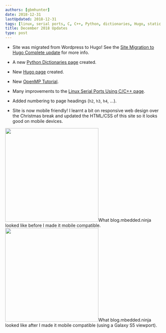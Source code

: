 ```yaml
---
authors: [gbmhunter]
date: 2018-12-31
lastUpdated: 2018-12-31
tags: [linux, serial ports, C, C++, Python, dictionaries, Hugo, static site generation, OpenMP]
title: December 2018 Updates
type: post
---
```


* Site was migrated from Wordpress to Hugo! See the [Site Migration to Hugo Complete update](/updates/2018/12-15-site-migration-to-hugo-complete/) for more info.

* A new [Python Dictionaries page](/programming/languages/python/python-dictionaries/) created.

* New [Hugo page](/programming/website-design/static-website-generators/hugo/) created.

* New [OpenMP Tutorial](/programming/languages/c-plus-plus/openmp-tutorial/).

* Many improvements to the [Linux Serial Ports Using C/C++ page](/programming/operating-systems/linux/linux-serial-ports-using-c-cpp/).

* Added numbering to page headings (`h2`, `h3`, `h4`, ...).

* Site is now mobile friendly! I learnt a bit on responsive web design over the Christmas break and updated the HTML/CSS of this site so it looks good on mobile devices.


<div style={{ display: 'flex' }}>
<Image src={blog_mbedded_ninja_mobile_before} width="300px">What blog.mbedded.ninja looked like before I made it mobile compatible.</Image>
<Image src={blog_mbedded_ninja_mobile_after} width="300px">What blog.mbedded.ninja looked like after I made it mobile compatible (using a Galaxy S5 viewport).</Image>
</div>
